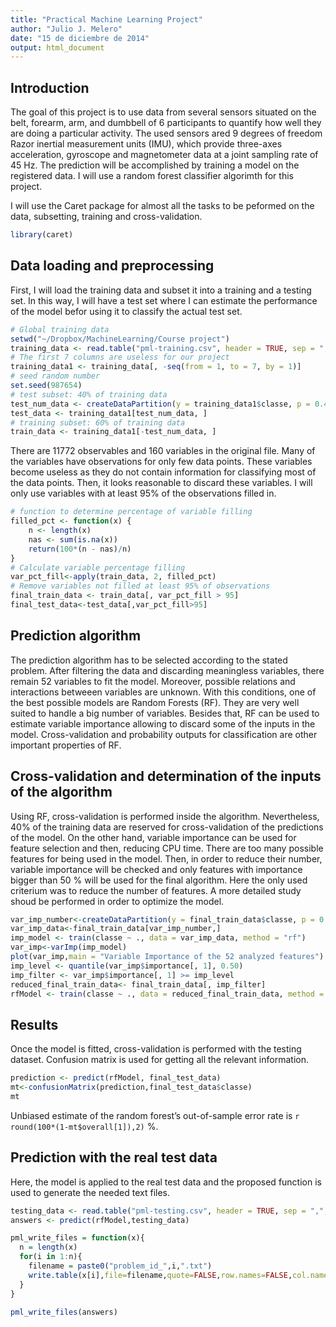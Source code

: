 ```yaml
---
title: "Practical Machine Learning Project"
author: "Julio J. Melero"
date: "15 de diciembre de 2014"
output: html_document
---
```

## Introduction
The goal of this project is to use data from several sensors situated on the belt, forearm, arm, and dumbbell of 6 participants to quantify how well they are doing a particular activity. The used sensors ared 9 degrees of freedom Razor inertial measurement units (IMU), which provide three-axes acceleration, gyroscope and magnetometer data at a joint sampling rate of 45 Hz.
The prediction will be accomplished by training a model on the registered data. I will use a random forest classifier algorimth for this project.

I will use the Caret package for almost all the tasks to be peformed on the data, subsetting, training and cross-validation.

```r
library(caret)
```
## Data loading and preprocessing
First, I will load the training data and subset it into a training and a testing set. In this way, I will have a test set where I can estimate the performance of the model befor using it to classify the actual test set.

```r
# Global training data
setwd("~/Dropbox/MachineLearning/Course project")
training_data <- read.table("pml-training.csv", header = TRUE, sep = ",",na.strings=c("",".","NA"))
# The first 7 columns are useless for our project
training_data1 <- training_data[, -seq(from = 1, to = 7, by = 1)]
# seed random number
set.seed(987654)
# test subset: 40% of training data
test_num_data <- createDataPartition(y = training_data1$classe, p = 0.4, list = F)
test_data <- training_data1[test_num_data, ]
# training subset: 60% of training data
train_data <- training_data1[-test_num_data, ]
```
There are 11772 observables and 160 variables in the original file. Many of the variables have observations for only few data points. These variables become useless as they do not contain information for classifying most of the data points. Then, it looks reasonable to discard these variables. I will only use variables with at least 95% of the observations filled in.
```r
# function to determine percentage of variable filling
filled_pct <- function(x) {
    n <- length(x)
    nas <- sum(is.na(x))
    return(100*(n - nas)/n)
}
# Calculate variable percentage filling
var_pct_fill<-apply(train_data, 2, filled_pct)
# Remove variables not filled at least 95% of observations
final_train_data <- train_data[, var_pct_fill > 95]
final_test_data<-test_data[,var_pct_fill>95]
```
## Prediction algorithm
The prediction algorithm has to be selected according to the stated problem. After filtering the data and discarding meaningless variables, there remain 52 variables to fit the model. Moreover, possible relations and interactions betweeen variables are unknown. With this conditions, one of the best possible models are Random Forests (RF). They are very well suited to handle a big number of variables. Besides that, RF can be used to estimate variable importance allowing to discard some of the inputs in the model. Cross-validation and probability outputs for classification are other important properties of RF.

## Cross-validation and determination of the inputs of the algorithm
Using RF, cross-validation is performed inside the algorithm. Nevertheless, 40% of the training data are reserved for cross-validation of the predictions of the model. On the other hand, variable importance can be used for feature selection and then, reducing CPU time. There are too many possible features for being used in the model. Then, in order to reduce their number, variable importance will be checked and only features with importance bigger than 50 % will be used for the final algorithm. Here the only used criterium was to reduce the number of features. A more detailed study shoud be performed in order to optimize the model.

```r
var_imp_number<-createDataPartition(y = final_train_data$classe, p = 0.2, list = F)
var_imp_data<-final_train_data[var_imp_number,]
imp_model <- train(classe ~ ., data = var_imp_data, method = "rf")
var_imp<-varImp(imp_model)
plot(var_imp,main = "Variable Importance of the 52 analyzed features")
imp_level <- quantile(var_imp$importance[, 1], 0.50)
imp_filter <- var_imp$importance[, 1] >= imp_level
reduced_final_train_data<- final_train_data[, imp_filter]
rfModel <- train(classe ~ ., data = reduced_final_train_data, method = "rf",trControl=trainControl(method='cv'), number=5, allowParallel=TRUE)
```
## Results
Once the model is fitted, cross-validation is performed with the testing dataset. Confusion matrix is used for getting all the relevant information. 
```r
prediction <- predict(rfModel, final_test_data)
mt<-confusionMatrix(prediction,final_test_data$classe)
mt
```
Unbiased estimate of the random forest's out-of-sample error rate is `r round(100*(1-mt$overall[1]),2)` %.

## Prediction with the real test data
Here, the model is applied to the real test data and the proposed function is used to generate the needed text files.
```r
testing_data <- read.table("pml-testing.csv", header = TRUE, sep = ",",na.strings=c("",".","NA"))
answers <- predict(rfModel,testing_data)

pml_write_files = function(x){
  n = length(x)
  for(i in 1:n){
    filename = paste0("problem_id_",i,".txt")
    write.table(x[i],file=filename,quote=FALSE,row.names=FALSE,col.names=FALSE)
  }
}

pml_write_files(answers)

```

